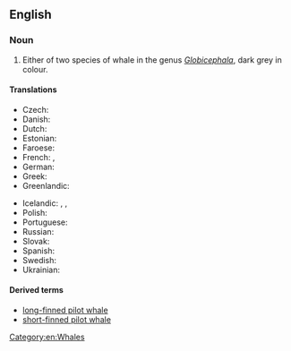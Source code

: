 ==English==
{{wikipedia|Pilot Whale}}

===Noun===
{{en-noun|head=[[pilot]] [[whale]]}}

# Either of two species of whale in the genus ''[[Globicephala]]'', dark grey in colour.

====Translations====
{{trans-top|either of two species of whale}}
* Czech: {{t-|cs|kulohlavec|m}}
* Danish: {{t-|da|grindehval|c}}
* Dutch: {{t+|nl|griend|m}}
* Estonian: {{t-|et|grinda}}
* Faroese: {{t-|fo|grindahvalur}}
* French: {{t-|fr|baleine-pilote|f}}, {{t+|fr|globicéphale}}
* German: {{t+|de|Grindwal|m}}
* Greek: {{t-|el|μαυροδέλφινο|n|tr=maurodélfino|sc=Grek}}
* Greenlandic: {{t-|kl|niisarnaq}}
{{trans-mid}}
* Icelandic: {{t+|is|grind|f}}, {{t-|is|grindahvalur|m}}, {{t+|is|marsvín|n}}
* Polish: {{t-|pl|grindwal|m}}
* Portuguese: {{t-|pt|baleia-piloto|f}}
* Russian: {{t-|ru|гринда|f|sc=Cyrl|tr=grínda}}
* Slovak: {{t-|sk|grinda|f}}
* Spanish: {{t+|es|calderón|m}}
* Swedish: {{t+|sv|grindval|c}}
* Ukrainian: {{t-|uk|гринда|f|tr=hrínda|sc=Cyrl}}
{{trans-bottom}}

====Derived terms====
* [[long-finned pilot whale]]
* [[short-finned pilot whale]]

[[Category:en:Whales]]